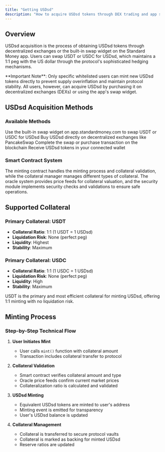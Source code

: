 ```yaml
---
title: "Getting USDsd"
description: "How to acquire USDsd tokens through DEX trading and app swaps"
---
```


## Overview

USDsd acquisition is the process of obtaining USDsd tokens through decentralized exchanges or the built-in swap widget on the Standard Money app. Users can swap USDT or USDC for USDsd, which maintains a 1:1 peg with the US dollar through the protocol's sophisticated hedging mechanisms.

<Info>
  **Important Note**: Only specific whitelisted users can mint new USDsd tokens
  directly to prevent supply overinflation and maintain protocol stability. All
  users, however, can acquire USDsd by purchasing it on decentralized exchanges
  (DEXs) or using the app's swap widget.
</Info>

## USDsd Acquisition Methods

### Available Methods

<Steps>
  <Step title="App Swap Widget">
    Use the built-in swap widget on app.standardmoney.com to swap USDT or USDC
    for USDsd
  </Step>
  <Step title="DEX Trading">
    Buy USDsd directly on decentralized exchanges like PancakeSwap
  </Step>
  <Step title="Transaction Confirmation">
    Complete the swap or purchase transaction on the blockchain
  </Step>
  <Step title="USDsd in Wallet">
    Receive USDsd tokens in your connected wallet
  </Step>
</Steps>

### Smart Contract System

The minting contract handles the minting process and collateral validation, while the collateral manager manages different types of collateral. The oracle system provides price feeds for collateral valuation, and the security module implements security checks and validations to ensure safe operations.

## Supported Collateral

### Primary Collateral: USDT

- **Collateral Ratio**: 1:1 (1 USDT = 1 USDsd)
- **Liquidation Risk**: None (perfect peg)
- **Liquidity**: Highest
- **Stability**: Maximum

### Primary Collateral: USDC

- **Collateral Ratio**: 1:1 (1 USDC = 1 USDsd)
- **Liquidation Risk**: None (perfect peg)
- **Liquidity**: High
- **Stability**: Maximum

<Info>
  USDT is the primary and most efficient collateral for minting USDsd, offering
  1:1 minting with no liquidation risk.
</Info>

## Minting Process

### Step-by-Step Technical Flow

1. **User Initiates Mint**

   - User calls `mint()` function with collateral amount
   - Transaction includes collateral transfer to protocol

2. **Collateral Validation**

   - Smart contract verifies collateral amount and type
   - Oracle price feeds confirm current market prices
   - Collateralization ratio is calculated and validated

3. **USDsd Minting**

   - Equivalent USDsd tokens are minted to user's address
   - Minting event is emitted for transparency
   - User's USDsd balance is updated

4. **Collateral Management**
   - Collateral is transferred to secure protocol vaults
   - Collateral is marked as backing for minted USDsd
   - Reserve ratios are updated

